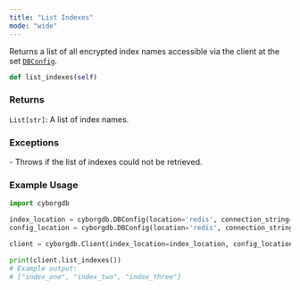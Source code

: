 ```yaml
---
title: "List Indexes"
mode: "wide"
---
```


Returns a list of all encrypted index names accessible via the client at the set [`DBConfig`](../types#dbconfig).

```python
def list_indexes(self)
```

### Returns

`List[str]`: A list of index names.

### Exceptions

<AccordionGroup>
    <Accordion title="RuntimeError">
        - Throws if the list of indexes could not be retrieved.
    </Accordion>
</AccordionGroup>

### Example Usage

```python
import cyborgdb

index_location = cyborgdb.DBConfig(location='redis', connection_string="redis://localhost")
config_location = cyborgdb.DBConfig(location='redis', connection_string="redis://localhost")

client = cyborgdb.Client(index_location=index_location, config_location=config_location)

print(client.list_indexes())
# Example output:
# ["index_one", "index_two", "index_three"]
```